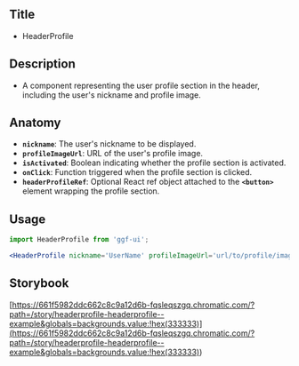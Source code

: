 ## Title

- HeaderProfile

## Description

- A component representing the user profile section in the header, including the user's nickname and profile image.

## Anatomy

- **`nickname`**: The user's nickname to be displayed.
- **`profileImageUrl`**: URL of the user's profile image.
- **`isActivated`**: Boolean indicating whether the profile section is activated.
- **`onClick`**: Function triggered when the profile section is clicked.
- **`headerProfileRef`**: Optional React ref object attached to the **`<button>`** element wrapping the profile section.

## Usage

```jsx
import HeaderProfile from 'ggf-ui';
```

```jsx
<HeaderProfile nickname='UserName' profileImageUrl='url/to/profile/image.jpg' isActivated={true} onClick={onClick} />
```

## Storybook

[https://661f5982ddc662c8c9a12d6b-fqsleqszgq.chromatic.com/?path=/story/headerprofile-headerprofile--example&globals=backgrounds.value:!hex(333333)](<https://661f5982ddc662c8c9a12d6b-fqsleqszgq.chromatic.com/?path=/story/headerprofile-headerprofile--example&globals=backgrounds.value:!hex(333333)>)
